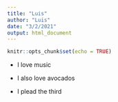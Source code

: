 ```yaml
---
title: "Luis"
author: "Luis"
date: "3/2/2021"
output: html_document
---
```


```r
knitr::opts_chunk$set(echo = TRUE)
```


* I love music

* I also love avocados

* I plead the third